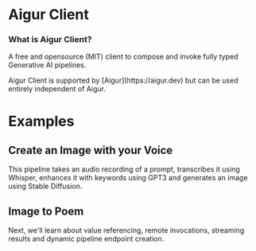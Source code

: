 
# Aigur Client

### What is Aigur Client?

A free and opensource (MIT) client to compose and invoke fully typed Generative AI pipelines.

<Callout>
  Aigur Client is supported by [Aigur](https://aigur.dev) but can be used entirely independent of
  Aigur.
</Callout>

# Examples

## Create an Image with your Voice

This pipeline takes an audio recording of a prompt, transcribes it using Whisper, enhances it with keywords using GPT3 and generates an image using Stable Diffusion.

<VoiceToImage />

## Image to Poem

<ImageToPoem />




Next, we'll learn about value referencing, remote invocations, streaming results and dynamic pipeline endpoint creation.